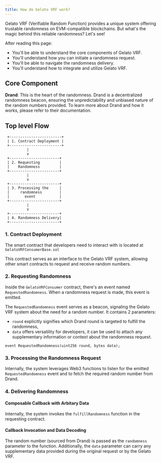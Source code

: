 ```yaml
---
title: How do Gelato VRF work?
---
```


Gelato VRF (Verifiable Random Function) provides a unique system offering trustable randomness on EVM-compatible blockchains. But what's the magic behind this reliable randomness? Let's see!

<Tip>
After reading this page:

- You'll be able to understand the core components of Gelato VRF.
- You'll understand how you can initiate a randomness request.
- You'll be able to navigate the randomness delivery.
- You'll understand how to integrate and utilize Gelato VRF.
</Tip>

## Core Component

**Drand**: This is the heart of the randomness. Drand is a decentralized randomness beacon, ensuring the unpredictability and unbiased nature of the random numbers provided. To learn more about Drand and how it works, please refer to their documentation.

## Top level Flow

```
 +------------------------+
 | 1. Contract Deployment |
 +------------------------+
          |
          v
 +-----------------------+
 | 2. Requesting         |
 |    Randomness         |
 +-----------------------+
          |
          v
 +-----------------------+
 | 3. Processing the     |
 |     randomness        |
 |       event           |
 +-----------------------+
          |
          v
 +-----------------------+
 | 4. Randomness Delivery|
 +-----------------------+
```

### 1. Contract Deployment

The smart contract that developers need to interact with is located at `GelatoVRFConsumerBase.sol`

This contract serves as an interface to the Gelato VRF system, allowing other smart contracts to request and receive random numbers.

### 2. Requesting Randomness

Inside the `GelatoVRFConsumer` contract, there's an event named `RequestedRandomness`. When a randomness request is made, this event is emitted.

The `RequestedRandomness` event serves as a beacon, signaling the Gelato VRF system about the need for a random number. It contains 2 parameters:

- `round` explicitly signifies which Drand round is targeted to fulfill the randomness,
- `data` offers versatility for developers, it can be used to attach any supplementary information or context about the randomness request.

```solidity
event RequestedRandomness(uint256 round, bytes data);
```

### 3. Processing the Randomness Request

Internally, the system leverages Web3 functions to listen for the emitted `RequestedRandomness` event and to fetch the required random number from Drand.

### 4. Delivering Randomness

#### Composable Callback with Arbitary Data

Internally, the system invokes the `fulfillRandomness` function in the requesting contract.

#### Callback Invocation and Data Decoding

The random number (sourced from Drand) is passed as the `randomness` parameter to the function. Additionally, the `data` parameter can carry any supplementary data provided during the original request or by the Gelato VRF.